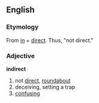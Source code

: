 ==English==
===Etymology===
From [[in]] + [[direct]]. Thus, "not direct."

===Adjective===
'''indirect'''
#not [[direct]], [[roundabout]]
#deceiving, setting a trap
#[[confusion|confusing]]
